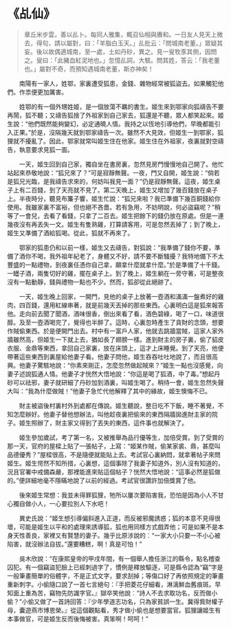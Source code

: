 # 《乩仙》

> 章丘米步雲，善以乩卜。每同人雅集，輒召仙相與賡和。一日友人見天上微去，得句，請以屬對，曰：「羊脂白玉天。」乩批云：「問城南老董。」眾疑其妄。後以故偶適城南，至一處，土如丹砂，異之。見一叟牧豕其側，因問之。叟曰：「此豬血紅泥地也。」忽憶乩詞，大駭。問其姓，答云：「我老董也。」屬對不奇，而預知遇城南老董，斯亦神矣！

&emsp;&emsp;南陽有一家人，姓鄂，家裏遭受狐患，金錢、雜物經常被狐盜去。如果觸犯他們。作祟便更加厲害。

&emsp;&emsp;姓鄂的有一個外甥姓姬，是一個放蕩不羈的書生。姬生來到鄂家向狐禱告不要再鬧，狐不聽；又禱告狐捨了外祖家到自己家去，狐還是不聽，眾人都笑起來。姬生說：“他們既然能夠變幻，必定通曉人情。我持之以恆地引導他們，早晚都能引入正果。”於是，沒隔幾天就到鄂家禱告一次。雖然不大見效，但姬生一到鄂家，狐狸就不擾亂了。因此，鄂家就常叫姬生住在他家。姬生住在外祖家，夜裏就對空禱告，執意要求見狐一面。

&emsp;&emsp;一天，姬生回到自己家，獨自坐在書房裏，忽然見房門慢慢地自己開了。他忙站起來恭敬地說：“狐兄來了？”可是寂靜無聲。一夜，門又自開，姬生說：“倘若是狐兄光臨，是我禱告求來的，何妨叫我見一面？”仍是寂靜無聲。這夜，姬生桌子上有二百錢，到了天亮就不見了。第二天晚上，姬生又增加了幾百錢放在桌子上。半夜時分，聽見布簾子響，姬生忙說：“狐兄來啦？我已準備下幾百銅錢給你使用。我雖家裏不富裕，但也絕不吝嗇。若有急用，不妨明說，何必盜竊呢？”稍等了一會兒，去看了看錢，只拿了二百去。姬生把餘下的錢仍放在原處。但是一連幾夜沒有再丟失一文。姬生有隻熟雞，打算請客用，可是忽然丟掉了；到了晚上，姬生又準備了酒給狐喝。從此，狐就不再來了。

&emsp;&emsp;鄂家的狐患仍和以前一樣，姬生又去禱告，對狐說：“我準備了錢你不要，準備了酒你不喝，我外祖年紀老了，身體又不好，請不要不斷騷擾？我特地備下不太豐盛的一點禮物，到夜裏任憑你自己拿，願拿什麼就拿什麼。”於是準備了十千錢。一罎子酒，兩隻切好的雞，擺在桌子上。到了晚上，姬生躺在一旁守著，可是整夜沒有一點動靜，錢與禮物一點也不少。然而，狐卻從此絕跡了。

&emsp;&emsp;一天，姬生晚上回家，一開門，見他的桌子上放著一壺酒和滿滿一盤煮好的雞肉，四百錢，還用紅線串著，就是前幾天丟掉的那些東西。心裏明白這是狐來報答他。走向前去聞了聞酒，酒味很香，倒出來看了看，酒色碧綠，喝了一口，味道很醇。及至一壺酒喝完了，覺得也半醉了。這時，心裏忽時產生了貪財的念頭，想要作賊偷東西。於是便開門出去。村中有一富戶人家，他就去跳牆當賊，這家人家外牆雖然高，但姬生一下就上去，猶如長了翅膀一樣。進到財主的房子裏，偷了貂皮衣服、金鼎等東西，拿回自己家裏，放在床頭上，這才上床睡覺。到了天亮，他便帶著這些東西到裏屋給他妻子看。他妻子問他，姬生吞吞吐吐地說了，而且很高興。他妻子驚駭地說：“你素來剛正，怎麼忽然做起賊來？”姬生一點也沒感覺，向妻子述說狐通人情。他妻子才恍然大悟地說：“你這是喝了狐酒，中了毒。”想起丹砂可以祛邪，妻子就研細了丹砂加到酒裏，叫姬生喝了。稍待一會，姬生忽然失聲大叫：“我為什麼做賊！”他妻子急忙代他解釋了其中的緣故，姬生懊悔不已。

&emsp;&emsp;財主被盜後村裏村外到處都在傳說。姬生聽說，整日吃不下飯，睡不著覺，不知怎麼辦好。他妻子替他想辦法，叫他趁夜裏把偷來的東西隔牆拋進財主家的院子。姬生照辦了，財主家又得到了丟失的東西，這件事也就解決了。

&emsp;&emsp;姬生參加歲試，考了第一名，又被推舉為品行優等生，加倍受賞。到了受賞的那一天，官府的屋樑上貼了一張帖子，上寫：“姬某作賊，偷某家裘、鼎，甚麼叫品德優秀？”屋樑很高，不是隨便就能貼上去。考試官心裏納悶，就拿著帖子來問姬生。姬生愕然不知所措，心裏想，這個事除了我妻子知道外，別人沒有知道的，況且官署中戒備森嚴，那裡能進來貼這個帖子？恍然大悟地說：“這事必然是狐做的。”便詳細地毫不隱瞞地說了以前的經過。考試官很讚許加倍獎賞了他。

&emsp;&emsp;後來姬生常想：我並未得罪狐狸，牠所以屢次要陷害我，恐怕是因為小人不甘心獨自做小人，一心要拉別人下水吧！

&emsp;&emsp;異史氏說：“姬生想引導偏斜進入正道，而反被邪魔誘惑；狐的本意不見得很壞，可能是姬生以平和的處理來誘導狐，狐也用同樣方式戲弄他；可是如果不是本身天性善良，家裡又有賢慧的妻子。幾乎比原涉說的︰“一家大小只要一不小心被陷害，就沒辦法自拔。”還要糟糕，啊！真是可怕！”

&emsp;&emsp;吳木欣說：“在康熙皇帝的甲戌年間，有一個舉人擔任浙江的縣令，點名稽查囚犯。有一個竊盜犯臉上已經刺過字了，慣例是釋放驅逐，可是縣令認為“竊”字是一般筆畫簡單的俗體字，不是正式文字，要求刮掉；等傷口好了再依照規定的筆畫重新刺字。小偷隨口說了一首七言絕句：『手把菱花仔細看，淋漓鮮血舊痕斑。早知面上重為苦，竊物先防識字官。』獄卒笑他說︰“詩人不去求取功名，反而做小偷？”小偷又做了一首詩回答：『少年學道志功名，只為家貧誤一生。冀得貲財權子母，囊遊燕市博恩榮。』從這個觀點看，秀才做小偷也是想要當官。狐狸讓姬生有本事做官，可是姬生反而後悔被害。真笨啊！呵呵！”
